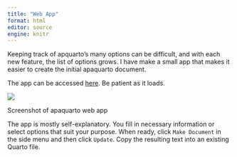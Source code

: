 ```yaml
---
title: "Web App"
format: html
editor: source
engine: knitr
---
```


Keeping track of apquarto's many options can be difficult, and with each new feature, the list of options grows. I have make a small app that makes it easier to create the initial apaquarto document. 

The app can be accessed [here](https://wjschne.github.io/apa7maker/). Be patient as it loads.

:::{#fig-apaquarto}

[![](apa7maker.png)](https://wjschne.github.io/apa7maker/){target="_blank"}


Screenshot of apaquarto web app
:::

The app is mostly self-explanatory. You fill in necessary information or select options that suit your purpose. When ready, click `Make Document` in the side menu and then click `Update`. Copy the resulting text into an existing Quarto file.




